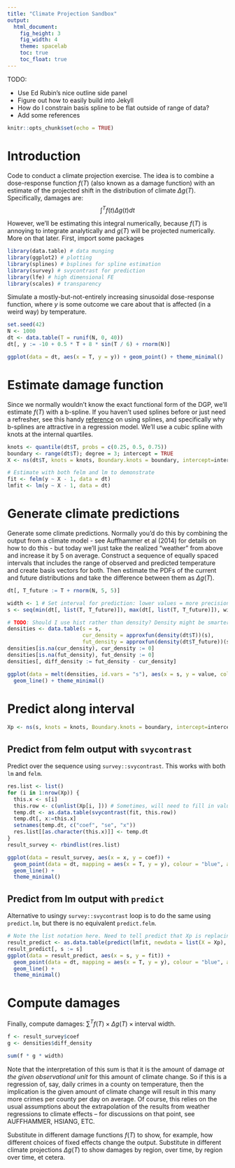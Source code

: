 ```yaml
---
title: "Climate Projection Sandbox"
output: 
  html_document: 
    fig_height: 3
    fig_width: 4
    theme: spacelab
    toc: true
    toc_float: true
---
```


TODO: 

- Use Ed Rubin's nice outline side panel
- Figure out how to easily build into Jekyll
- How do I constrain basis spline to be flat outside of range of data?
- Add some references

```r
knitr::opts_chunk$set(echo = TRUE)
```

# Introduction
Code to conduct a climate projection exercise. The idea is to combine a dose-response function $f(T)$ (also known as a damage function) with an estimate of the projected shift in the distribution of climate $\Delta g(T)$. Specifically, damages are:
$$ \int^T f(t) \Delta g(t) dt $$

However, we'll be estimating this integral numerically, because $f(T)$ is annoying to integrate analytically and $g(T)$ will be projected numerically. More on that later. First, import some packages
```r
library(data.table) # data munging
library(ggplot2) # plotting
library(splines) # bsplines for spline estimation
library(survey) # svycontrast for prediction
library(lfe) # high dimensional FE 
library(scales) # transparency
```

Simulate a mostly-but-not-entirely increasing sinusoidal dose-response function, where $y$ is some outcome we care about that is affected (in a weird way) by temperature.
```r
set.seed(42)
N <- 1000 
dt <- data.table(T = runif(N, 0, 40))
dt[, y := -10 + 0.5 * T + 8 * sin(T / 6) + rnorm(N)]

ggplot(data = dt, aes(x = T, y = y)) + geom_point() + theme_minimal()
```

# Estimate damage function
Since we normally wouldn't know the exact functional form of the DGP, we'll estimate $f(T)$ with a b-spline. If you haven't used splines before or just need a refresher, see this handy [reference](http://people.stat.sfu.ca/~cschwarz/Consulting/Trinity/Phase2/TrinityWorkshop/Workshop-material-Simon/Intro_to_splines/intro_to_splines_notes.pdf) on using splines, and specifically why b-splines are attractive in a regression model. We'll use a cubic spline with knots at the internal quartiles.

```r
knots <- quantile(dt$T, probs = c(0.25, 0.5, 0.75))
boundary <- range(dt$T); degree = 3; intercept = TRUE
X <- ns(dt$T, knots = knots, Boundary.knots = boundary, intercept=intercept)

# Estimate with both felm and lm to demonstrate
fit <- felm(y ~ X - 1, data = dt)
lmfit <- lm(y ~ X - 1, data = dt)
```

# Generate climate predictions
Generate some climate predictions. Normally you'd do this by combining the output from a climate model - see Auffhammer et al (2014) for details on how to do this - but today we'll just take the realized "weather" from above and increase it by 5 on average. Construct a sequence of equally spaced intervals that includes the range of observed and predicted temperature and create basis vectors for both. Then estimate the PDFs of the current and future distributions and take the difference between them as $\Delta g(T)$. 

```r
dt[, T_future := T + rnorm(N, 5, 5)]

width <- 1 # Set interval for prediction: lower values = more precision (diminishing returns here)
s <- seq(min(dt[, list(T, T_future)]), max(dt[, list(T, T_future)]), width) 

# TODO: Should I use hist rather than density? Density might be smarter.
densities <- data.table(s = s, 
                        cur_density = approxfun(density(dt$T))(s),
                        fut_density = approxfun(density(dt$T_future))(s))
densities[is.na(cur_density), cur_density := 0]
densities[is.na(fut_density), fut_density := 0]
densities[, diff_density := fut_density - cur_density] 

ggplot(data = melt(densities, id.vars = "s"), aes(x = s, y = value, colour = variable, group = variable)) + 
  geom_line() + theme_minimal()
```


# Predict along interval


```r
Xp <- ns(s, knots = knots, Boundary.knots = boundary, intercept=intercept)
```

## Predict from felm output with `svycontrast`
Predict over the sequence using `survey::svycontrast`. This works with both `lm` and `felm`.

```r
res.list <- list()
for (i in 1:nrow(Xp)) {
  this.x <- s[i]
  this.row <- c(unlist(Xp[i, ])) # Sometimes, will need to fill in values for other covariates (0s or means?), e.g. ppt
  temp.dt <- as.data.table(svycontrast(fit, this.row))
  temp.dt[, x:=this.x]
  setnames(temp.dt, c("coef", "se", "x"))
  res.list[[as.character(this.x)]] <- temp.dt
}
result_survey <- rbindlist(res.list)

ggplot(data = result_survey, aes(x = x, y = coef)) + 
  geom_point(data = dt, mapping = aes(x = T, y = y), colour = "blue", alpha = 0.5) +
  geom_line() +
  theme_minimal()
```

## Predict from lm output with `predict`
Alternative to usingy `survey::svycontrast` loop is to do the same using `predict.lm`, but there is no equivalent `predict.felm`. 
```r
# Note the list notation here. Need to tell predict that Xp is replacing X o
result_predict <- as.data.table(predict(lmfit, newdata = list(X = Xp), se.fit = T))
result_predict[, s := s]
ggplot(data = result_predict, aes(x = s, y = fit)) + 
  geom_point(data = dt, mapping = aes(x = T, y = y), colour = "blue", alpha = 0.5) +
  geom_line() +
  theme_minimal() 
```

# Compute damages
Finally, compute damages: $\sum^T f(T) \times \Delta g(T) \times \text{interval width}$.

```r
f <- result_survey$coef
g <- densities$diff_density

sum(f * g * width)
```

Note that the interpretation of this sum is that it is the amount of damage _at the given observational unit_ for this amount of climate change. So if this is a regression of, say, daily crimes in a county on temperature, then the implication is the given amount of climate change will result in this many more crimes per county per day on average. Of course, this relies on the usual assumptions about the extrapolation of the results from weather regressions to climate effects -- for discussions on that point, see AUFFHAMMER, HSIANG, ETC.

Substitute in different damage functions $f(T)$ to show, for example, how different choices of fixed effects change the output. Substitute in different climate projections $\Delta g(T)$ to show damages by region, over time, by region over time, et cetera.

